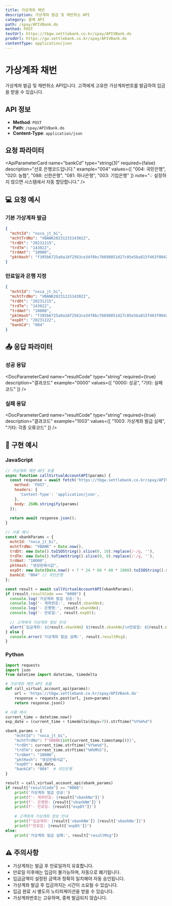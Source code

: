 ```yaml
---
title: 가상계좌 채번
description: 가상계좌 발급 및 채번취소 API
category: 결제 API
path: /spay/APIVBank.do
method: POST
testUrl: https://tbgw.settlebank.co.kr/spay/APIVBank.do
prodUrl: https://gw.settlebank.co.kr/spay/APIVBank.do
contentType: application/json
---
```


# 가상계좌 채번

가상계좌 발급 및 채번취소 API입니다. 고객에게 고유한 가상계좌번호를 발급하여 입금을 받을 수 있습니다.

## API 정보

- **Method**: `POST`
- **Path**: `/spay/APIVBank.do`
- **Content-Type**: `application/json`

## 요청 파라미터

<ApiObjectHeader name="params" type="object" description="API 요청의 기본 헤더 정보를 담는 객체입니다. 거래 식별 및 인증에 필요한 메타데이터를 포함합니다." />

<ApiParameterCard
  name="mchtId"
  type="string(10)"
  required={true}
  description="헥토파이낸셜에서 부여하는 고유 상점아이디입니다."
  example="nxca_jt_bi"
/>

<ApiParameterCard
  name="mchtTrdNo"
  type="string(100)"
  required={true}
  description="상점에서 생성하는 고유 주문번호입니다."
  example="VBANK20231215143022"
  note="⚠️ 한글은 사용할 수 없으며, 영문, 숫자, 일부 특수문자만 사용 가능합니다."
/>

<ApiParameterCard
  name="trdDt"
  type="string(8)"
  required={true}
  description="거래 요청 일자입니다. yyyyMMdd 형식으로 전달합니다."
  example="20231215"
/>

<ApiParameterCard
  name="trdTm"
  type="string(6)"
  required={true}
  description="거래 요청 시간입니다. HH24MISS 형식으로 전달합니다."
  example="143022"
/>

<ApiParameterCard
  name="trdAmt"
  type="string(12)"
  required={true}
  description="가상계좌 입금 예정 금액입니다."
  example="10000"
  note="💰 입금 예정 금액을 설정하며, 이 금액으로 입금 시 자동 승인됩니다."
/>

<ApiParameterCard
  name="pktHash"
  type="string(64)"
  required={true}
  description="SHA256 방식으로 생성한 해쉬값입니다."
  example="f395b6725a9a18f2563ce34f8bc76698051d27c05e5ba815f463f00429061c0c"
  note="🔒 거래일자 + 거래시간 + 상점아이디 + 상점주문번호 + 거래금액 + 해쉬키 순서로 조합"
/>

<ApiParameterCard
  name="expDt"
  type="string(8)"
  required={false}
  description="가상계좌 만료일자입니다. yyyyMMdd 형식으로 전달합니다."
  example="20231222"
  note="⏰ 설정하지 않으면 기본 만료일(7일 후)이 적용됩니다."
/>

<ApiParameterCard
  name="bankCd"
  type="string(3)"
  required={false}
  description="선호 은행코드입니다."
  example="004"
  values={[
    "004: 국민은행",
    "020: 농협",
    "088: 신한은행",
    "081: 하나은행",
    "003: 기업은행"
  ]}
  note="💡 설정하지 않으면 시스템에서 자동 할당합니다."
/>

## 💻 요청 예시

### 기본 가상계좌 발급

```json
{
  "mchtId": "nxca_jt_bi",
  "mchtTrdNo": "VBANK20231215143022",
  "trdDt": "20231215",
  "trdTm": "143022",
  "trdAmt": "10000",
  "pktHash": "f395b6725a9a18f2563ce34f8bc76698051d27c05e5ba815f463f00429061c0c"
}
```

### 만료일과 은행 지정

```json
{
  "mchtId": "nxca_jt_bi",
  "mchtTrdNo": "VBANK20231215143022",
  "trdDt": "20231215",
  "trdTm": "143022",
  "trdAmt": "10000",
  "pktHash": "f395b6725a9a18f2563ce34f8bc76698051d27c05e5ba815f463f00429061c0c",
  "expDt": "20231222",
  "bankCd": "004"
}
```

## 📤 응답 파라미터

### 성공 응답

<DocParameterCard
  name="resultCode"
  type="string"
  required={true}
  description="결과코드"
  example="0000"
  values={[
    "0000: 성공",
    "기타: 실패코드"
  ]}
/>

<DocParameterCard
  name="resultMsg"
  type="string"
  required={true}
  description="결과메시지"
  example="정상적으로 처리되었습니다."
/>

<DocParameterCard
  name="vbankNo"
  type="string"
  required={true}
  description="가상계좌번호"
  example="1234567890123456"
/>

<DocParameterCard
  name="vbankNm"
  type="string"
  required={true}
  description="가상계좌 은행명"
  example="국민은행"
/>

<DocParameterCard
  name="expDt"
  type="string"
  required={true}
  description="가상계좌 만료일 (YYYYMMDD)"
  example="20231222"
/>

### 실패 응답

<DocParameterCard
  name="resultCode"
  type="string"
  required={true}
  description="결과코드"
  example="1003"
  values={[
    "1003: 가상계좌 발급 실패",
    "기타: 각종 오류코드"
  ]}
/>

<DocParameterCard
  name="resultMsg"
  type="string"
  required={true}
  description="결과메시지"
  example="가상계좌 발급에 실패했습니다."
/>

<DocParameterCard
  name="vbankNo"
  type="string"
  required={false}
  description="가상계좌번호 (실패시 null)"
  example="null"
/>

<DocParameterCard
  name="vbankNm"
  type="string"
  required={false}
  description="가상계좌 은행명 (실패시 null)"
  example="null"
/>

<DocParameterCard
  name="expDt"
  type="string"
  required={false}
  description="가상계좌 만료일 (실패시 null)"
  example="null"
/>

## 🔧 구현 예시

### JavaScript

```javascript
// 가상계좌 채번 API 호출
async function callVirtualAccountAPI(params) {
  const response = await fetch('https://tbgw.settlebank.co.kr/spay/APIVBank.do', {
    method: 'POST',
    headers: {
      'Content-Type': 'application/json',
    },
    body: JSON.stringify(params)
  });
  
  return await response.json();
}

// 사용 예시
const vbankParams = {
  mchtId: "nxca_jt_bi",
  mchtTrdNo: "VBANK" + Date.now(),
  trdDt: new Date().toISOString().slice(0, 10).replace(/-/g, ''),
  trdTm: new Date().toTimeString().slice(0, 8).replace(/:/g, ''),
  trdAmt: "10000",
  pktHash: "생성된해시값",
  expDt: new Date(Date.now() + 7 * 24 * 60 * 60 * 1000).toISOString().slice(0, 10).replace(/-/g, ''),
  bankCd: "004" // 국민은행
};

const result = await callVirtualAccountAPI(vbankParams);
if (result.resultCode === "0000") {
  console.log('가상계좌 발급 성공:');
  console.log('- 계좌번호:', result.vbankNo);
  console.log('- 은행명:', result.vbankNm);
  console.log('- 만료일:', result.expDt);
  
  // 고객에게 가상계좌 정보 안내
  alert(`입금계좌: ${result.vbankNm} ${result.vbankNo}\n만료일: ${result.expDt}`);
} else {
  console.error('가상계좌 발급 실패:', result.resultMsg);
}
```

### Python

```python
import requests
import json
from datetime import datetime, timedelta

# 가상계좌 채번 API 호출
def call_virtual_account_api(params):
    url = 'https://tbgw.settlebank.co.kr/spay/APIVBank.do'
    response = requests.post(url, json=params)
    return response.json()

# 사용 예시
current_time = datetime.now()
exp_date = (current_time + timedelta(days=7)).strftime("%Y%m%d")

vbank_params = {
    "mchtId": "nxca_jt_bi",
    "mchtTrdNo": f"VBANK{int(current_time.timestamp())}",
    "trdDt": current_time.strftime("%Y%m%d"),
    "trdTm": current_time.strftime("%H%M%S"),
    "trdAmt": "10000",
    "pktHash": "생성된해시값",
    "expDt": exp_date,
    "bankCd": "004"  # 국민은행
}

result = call_virtual_account_api(vbank_params)
if result["resultCode"] == "0000":
    print('가상계좌 발급 성공:')
    print(f'- 계좌번호: {result["vbankNo"]}')
    print(f'- 은행명: {result["vbankNm"]}')
    print(f'- 만료일: {result["expDt"]}')
    
    # 고객에게 가상계좌 정보 안내
    print(f"입금계좌: {result['vbankNm']} {result['vbankNo']}")
    print(f"만료일: {result['expDt']}")
else:
    print('가상계좌 발급 실패:', result["resultMsg"])
```

## ⚠️ 주의사항

- 가상계좌는 발급 후 만료일까지 유효합니다.
- 만료일 이후에는 입금이 불가능하며, 자동으로 폐기됩니다.
- 입금금액이 설정된 금액과 정확히 일치해야 자동 승인됩니다.
- 가상계좌 발급 후 입금까지는 시간이 소요될 수 있습니다.
- 입금 완료 시 별도의 노티피케이션을 받을 수 있습니다.
- 가상계좌번호는 고유하며, 중복 발급되지 않습니다.

